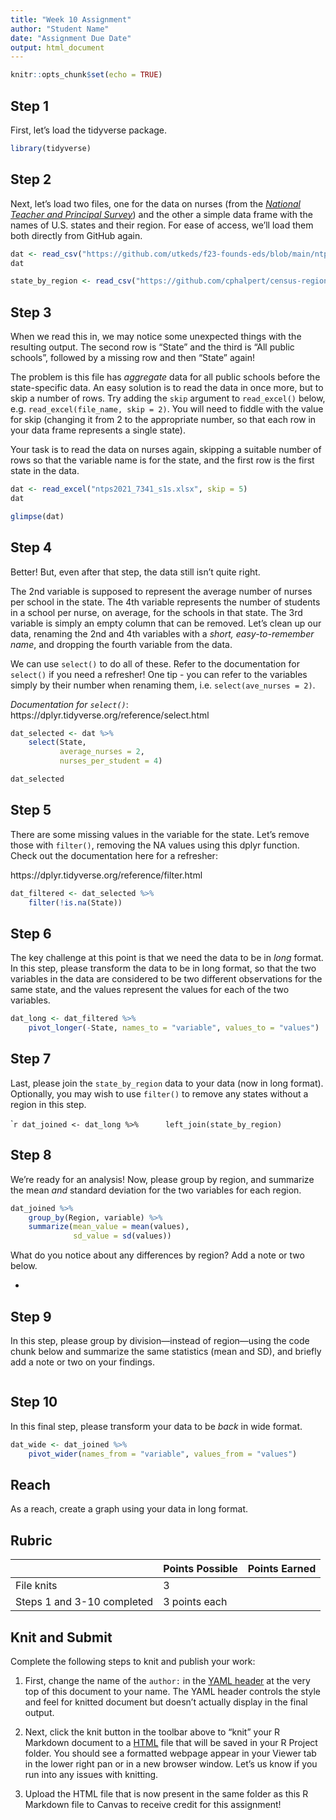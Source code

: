 ```yaml
---
title: "Week 10 Assignment"
author: "Student Name"
date: "Assignment Due Date"
output: html_document
---
```


```r
knitr::opts_chunk$set(echo = TRUE)
```

## Step 1

First, let's load the tidyverse package.

```r
library(tidyverse)
```

## Step 2

Next, let's load two files, one for the data on nurses (from the [*National Teacher and Principal Survey*](https://nces.ed.gov/surveys/ntps/)) and the other a simple data frame with the names of U.S. states and their region. For ease of access, we'll load them both directly from GitHub again.

```r
dat <- read_csv("https://github.com/utkeds/f23-founds-eds/blob/main/ntps2021_7341_s1s.csv?raw=true") # data on nurses in U.S. schools, by state
dat

state_by_region <- read_csv("https://github.com/cphalpert/census-regions/blob/master/us%20census%20bureau%20regions%20and%20divisions.csv?raw=true") # data on U.S. states' regions
```
## Step 3

When we read this in, we may notice some unexpected things with the resulting output. The second row is "State" and the third is "All public schools", followed by a missing row and then "State" again!

The problem is this file has _aggregate_ data for all public schools before the state-specific data. An easy solution is to read the data in once more, but to skip a number of rows. Try adding the `skip` argument to `read_excel()` below, e.g. `read_excel(file_name, skip = 2)`. You will need to fiddle with the value for skip (changing it from 2 to the appropriate number, so that each row in your data frame represents a single state).

Your task is to read the data on nurses again, skipping a suitable number of rows so that the variable name is for the state, and the first row is the first state in the data.

```r
dat <- read_excel("ntps2021_7341_s1s.xlsx", skip = 5)
dat

glimpse(dat)
```

## Step 4

Better! But, even after that step, the data still isn't quite right. 

The 2nd variable is supposed to represent the average number of nurses per school in the state. The 4th variable represents the number of students in a school per nurse, on average, for the schools in that state. The 3rd variable is simply an empty column that can be removed. Let's clean up our data, renaming the 2nd and 4th variables with a _short, easy-to-remember name_, and dropping the fourth variable from the data. 

We can use `select()` to do all of these. Refer to the documentation for `select()` if you need a refresher! One tip - you can refer to the variables simply by their number when renaming them, i.e. `select(ave_nurses = 2)`.

*Documentation for `select()`*: https://dplyr.tidyverse.org/reference/select.html

```r
dat_selected <- dat %>% 
    select(State, 
           average_nurses = 2,
           nurses_per_student = 4)

dat_selected
```

## Step 5

There are some missing values in the variable for the state. Let's remove those with `filter()`, removing the NA values using this dplyr function. Check out the documentation here for a refresher:

https://dplyr.tidyverse.org/reference/filter.html

```r
dat_filtered <- dat_selected %>% 
    filter(!is.na(State))
```

## Step 6

The key challenge at this point is that we need the data to be in _long_ format. In this step, please transform the data to be in long format, so that the two variables in the data are considered to be two different observations for the same state, and the values represent the values for each of the two variables.

```r
dat_long <- dat_filtered %>% 
    pivot_longer(-State, names_to = "variable", values_to = "values")
```

## Step 7

Last, please join the `state_by_region` data to your data (now in long format). Optionally, you may wish to use `filter()` to remove any states without a region in this step. 

````r
dat_joined <- dat_long %>% 
    left_join(state_by_region)
```

## Step 8

We're ready for an analysis! Now, please group by region, and summarize the mean *and* standard deviation for the two variables for each region.

```r
dat_joined %>% 
    group_by(Region, variable) %>% 
    summarize(mean_value = mean(values),
              sd_value = sd(values))
```

What do you notice about any differences by region? Add a note or two below.

- 

## Step 9

In this step, please group by division---instead of region---using the code chunk below and summarize the same statistics (mean and SD), and briefly add a note or two on your findings.

```r

```

## Step 10

In this final step, please transform your data to be _back_ in wide format. 

```r
dat_wide <- dat_joined %>% 
    pivot_wider(names_from = "variable", values_from = "values")
```

## Reach

As a reach, create a graph using your data in long format. 

## Rubric

|                            | Points Possible | Points Earned |
|----------------------------|-----------------|---------------|
| File knits                 | 3               |               |
| Steps 1 and 3-10 completed | 3 points each   |               |

## Knit and Submit

Complete the following steps to knit and publish your work:

1.  First, change the name of the `author:` in the [YAML header](https://bookdown.org/yihui/rmarkdown-cookbook/rmarkdown-anatomy.html#yaml-metadata) at the very top of this document to your name. The YAML header controls the style and feel for knitted document but doesn't actually display in the final output.

2.  Next, click the knit button in the toolbar above to "knit" your R Markdown document to a [HTML](https://bookdown.org/yihui/rmarkdown/html-document.html) file that will be saved in your R Project folder. You should see a formatted webpage appear in your Viewer tab in the lower right pan or in a new browser window. Let's us know if you run into any issues with knitting.

3. Upload the HTML file that is now present in the same folder as this R Markdown file to Canvas to receive credit for this assignment!